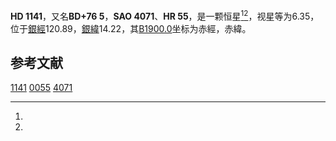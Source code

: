 {{Starbox begin
| name = HD 1141
}}
{{Starbox observe
| epoch = [[J2000.0|J2000.0]]
| constell = {{星座名待查}}<ref name=SIMBAD>{{cite web
 | url=http://simbad.u-strasbg.fr/simbad/sim-id?Ident=HR+55
 | title =Pulsating variable Star
 | publisher=Centre de Données astronomiques de Strasbourg
 | work=SIMBAD
 | accessdate=2012-07-13}}</ref><ref name=DATA>{{cite web
 | url=http://vizier.u-strasbg.fr/viz-bin/VizieR-5?-out.add=.&-source=5050&-corr=PK=HR&-out.max=9999&HR=55
 | title=VizieR Detailed Page
 | accessdate=2012-07-13
 | archive-date=2016-03-04
 | archive-url=https://web.archive.org/web/20160304235208/http://vizier.u-strasbg.fr/viz-bin/VizieR-5?-out.add=.&-source=5050&-corr=PK=HR&-out.max=9999&HR=55
 | dead-url=no
 }}</ref>
| 星官 = 
| ra = {{RA|0|16|14}}<ref name=SIMBAD /><ref name=DATA />
| dec = {{DEC|+76|57|3}}<ref name=SIMBAD /><ref name=DATA />
| appmag_v = 6.35<ref name=SIMBAD /><ref name=DATA />
}}
{{Starbox character
| class = B8Vnn<ref name=SIMBAD /><ref name=DATA />
| b-v = -0.07<ref name=SIMBAD /><ref name=DATA />
| u-b = -0.26<ref name=SIMBAD /><ref name=DATA />
| r-i = <ref name=SIMBAD /><ref name=DATA />
| variable = 
}}
{{Starbox astrometry
| radial_v = -0.26
| prop_mo_ra = -7
| parallax = 0.013
| p_error =
}}
{{Starbox catalog
| names =BD+76 5，[[SAO星表|SAO]] 4071，[[HD星表|HD]] 1141，[[HR星表|HR]] 55}}
{{Starbox reference |Simbad=HR+55}}
{{Starbox end}}

'''HD 1141'''，又名'''BD+76 5'''，'''SAO 4071'''、'''HR 55'''，是一颗恒星<ref name=SIMBAD /><ref name=DATA />，视星等为6.35，位于[[銀道座標系|銀經]]120.89，[[銀道座標系|銀緯]]14.22，其[[B1900.0|B1900.0]]坐标为赤經{{RA|0|10|33.1}}，赤緯{{DEC|+76|14.22|42}}。

== 参考文献 ==
{{reflist}}

{{star-stub}}

[[Category:HD和HDE天體|1141]]
[[Category:HR天體|0055]]
[[Category:SAO天體|4071]]